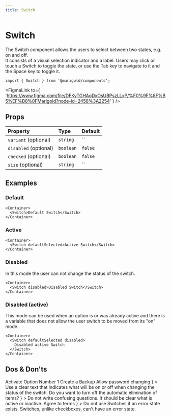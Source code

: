 ```yaml
---
title: Switch
---
```



# Switch

The Switch component allows the users to select between two states, e.g. on and off.  
It consists of a visual selection indicator and a label.
Users may click or touch a Switch to toggle the state, or use the Tab key to navigate to it and the Space key to toggle it.

<MarigoldTheme>
  <Switch aria-label="demo-switch" />
</MarigoldTheme>

```tsx onlyCode
import { Switch } from '@marigold/components';
```

<FigmaLink
  to={
    'https://www.figma.com/file/DFKyTGHAoDxOsUBPszLLxP/%F0%9F%8F%B5%EF%B8%8FMarigold?node-id=2458%3A2254'
  }
/>

## Props

| Property              | Type      | Default |
| :-------------------- | :-------- | :------ |
| `variant` (optional)  | `string`  | ``      |
| `disabled` (optional) | `boolean` | `false` |
| `checked` (optional)  | `boolean` | `false` |
| `size` (optional)     | `string`  | ``      |

## Examples

### Default

```tsx expandCode
<Container>
  <Switch>Default Switch</Switch>
</Container>
```

### Active

```tsx
<Container>
  <Switch defaultSelected>Active Switch</Switch>
</Container>
```

### Disabled

In this mode the user can not change the status of the switch.

```tsx
<Container>
  <Switch disabled>Disabled Switch</Switch>
</Container>
```

### Disabled (active)

This mode can be used when an option is or was already active and there is a variable that does not allow the user switch to be moved from its "on" mode.

```tsx
<Container>
  <Switch defaultSelected disabled>
    Disabled active Switch
  </Switch>
</Container>
```

## Dos & Don'ts

<Stack space="small">
  <Box
    display="grid"
    css={{
      gridGap: 'small',
      gridTemplateColumns: 'repeat(auto-fit, minmax(min(500px, 100%), 1fr))',
    }}
  >
    <DoAndDont
      preview={
        <Card>
          <Stack space="xsmall">
            <Inline space="small">
              <Switch defaultSelected aria-label="option1" />
              Activate Option Number 1
            </Inline>
            <Inline space="small">
              <Switch defaultSelected aria-label="backup" />
              Create a Backup
            </Inline>
            <Inline space="small">
              <Switch aria-label="pw-change" />
              Allow password changing
            </Inline>
          </Stack>
        </Card>
      }
    >
      Use a clear text that indicates what will be on or off when changing the
      status of the switch.
    </DoAndDont>
    <DoAndDont
      dont
      preview={
        <Card>
          Do you want to turn off the automatic elimination of items?
          <Switch defaultSelected aria-label="switch-dont" />
        </Card>
      }
    >
      Do not write confusing questions. It should be clear what is active or
      inactive.
    </DoAndDont>
    <DoAndDont
      dont
      preview={
        <Card>
          <Inline space="small">
            <Switch defaultSelected aria-label="switch-dont-2" />
            Agree to terms
          </Inline>
        </Card>
      }
    >
      Do not use Switches if an error state exists. Switches, unlike checkboxes,
      can't have an error state.
    </DoAndDont>
  </Box>
</Stack>
